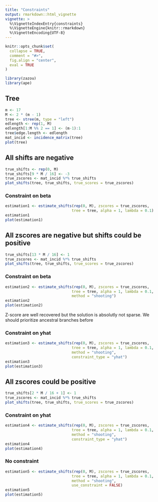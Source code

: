 ```yaml
---
title: "Constraints"
output: rmarkdown::html_vignette
vignette: >
  %\VignetteIndexEntry{constraints}
  %\VignetteEngine{knitr::rmarkdown}
  %\VignetteEncoding{UTF-8}
---
```


```r
knitr::opts_chunk$set(
  collapse = TRUE,
  comment = "#>", 
  fig.align = "center",
  eval = TRUE
)
```

```r
library(zazou)
library(ape)
```

## Tree

```r
m <- 17
M <- 2 * (m - 1)
tree <- stree(m, type = "left")
edlength <- rep(1, M)
edlength[1:M %% 2 == 1] <- (m-1):1
tree$edge.length <- edlength
mat_incid <- incidence_matrix(tree)
plot(tree)
```

## All shifts are negative

```r
true_shifts <- rep(0, M)
true_shifts[9 * M / 16] <- -3
true_zscores <- mat_incid %*% true_shifts
plot_shifts(tree, true_shifts, true_scores = true_zscores)
```

### Constraint on beta

```r
estimation1 <- estimate_shifts(rep(0, M), zscores = true_zscores, 
                              tree = tree, alpha = 1, lambda = 0.1)
estimation1
plot(estimation1)
```

## All zscores are negative but shifts could be positive

```r
true_shifts[13 * M / 16] <- 1
true_zscores <- mat_incid %*% true_shifts
plot_shifts(tree, true_shifts, true_scores = true_zscores)
```

### Constraint on beta

```r
estimation2 <- estimate_shifts(rep(0, M), zscores = true_zscores, 
                              tree = tree, alpha = 1, lambda = 0.1,
                              method = "shooting")
estimation2
plot(estimation2)
```

Z-score are well recovered but the solution is absolutly not sparse. We should prioritize ancestral branches before 

### Constraint on yhat

```r
estimation3 <- estimate_shifts(rep(0, M), zscores = true_zscores, 
                              tree = tree, alpha = 1, lambda = 0.1,  
                              method = "shooting",
                              constraint_type = "yhat")
estimation3
plot(estimation3)
```

## All zscores could be positive

```r
true_shifts[2 * M / 16 + 1] <- 1
true_zscores <- mat_incid %*% true_shifts
plot_shifts(tree, true_shifts, true_scores = true_zscores)
```


### Constraint on yhat

```r
estimation4 <- estimate_shifts(rep(0, M), zscores = true_zscores, 
                              tree = tree, alpha = 1, lambda = 0.1,  
                              method = "shooting",
                              constraint_type = "yhat")
estimation4
plot(estimation4)
```

### No constraint 

```r
estimation5 <- estimate_shifts(rep(0, M), zscores = true_zscores, 
                              tree = tree, alpha = 1, lambda = 0.1, 
                              method = "shooting",
                              use_constraint = FALSE)
estimation5
plot(estimation5)
```





